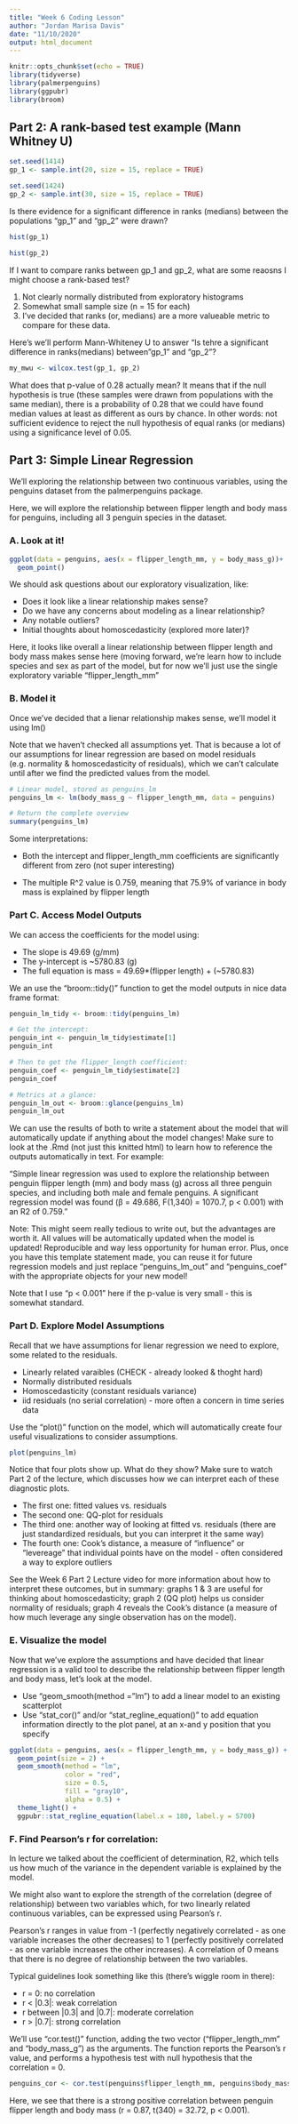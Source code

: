 ```yaml
---
title: "Week 6 Coding Lesson"
author: "Jordan Marisa Davis"
date: "11/10/2020"
output: html_document
---
```


```r
knitr::opts_chunk$set(echo = TRUE)
library(tidyverse)
library(palmerpenguins)
library(ggpubr)
library(broom)
```

## Part 2: A rank-based test example (Mann Whitney U)

```r
set.seed(1414)
gp_1 <- sample.int(20, size = 15, replace = TRUE)

set.seed(1424)
gp_2 <- sample.int(30, size = 15, replace = TRUE)
```

Is there evidence for a significant difference in ranks (medians) between the populations "gp_1" and "gp_2" were drawn?

```r
hist(gp_1)
```
```r
hist(gp_2)
```

If I want to compare ranks between gp_1 and gp_2, what are some reaosns I might choose a rank-based test?

1. Not clearly normally distributed from exploratory histograms
2. Somewhat small sample size (n = 15 for each)
3. I've decided that ranks (or, medians) are a more valueable metric to compare for these data.

Here's we'll perform Mann-Whiteney U to answer "Is tehre a significant difference in ranks(medians) between "gp_1" and "gp_2"? 

```r
my_mwu <- wilcox.test(gp_1, gp_2)
```

What does that p-value of 0.28 actually mean? It means that if the null hypothesis is true (these samples were drawn from populations with the same median), there is a probability of 0.28 that we could have found median values at least as different as ours by chance. In other words: not sufficient evidence to reject the null hypothesis of equal ranks (or medians) using a significance level of 0.05.

## Part 3: Simple Linear Regression

We’ll exploring the relationship between two continuous variables, using the penguins dataset from the palmerpenguins package. 

Here, we will explore the relationship between flipper length and body mass for penguins, including all 3 penguin species in the dataset. 

### A. Look at it!

```r
ggplot(data = penguins, aes(x = flipper_length_mm, y = body_mass_g))+
  geom_point()
```

We should ask questions about our exploratory visualization, like:

- Does it look like a linear relationship makes sense?
- Do we have any concerns about modeling as a linear relationship?
- Any notable outliers?
- Initial thoughts about homoscedasticity (explored more later)?

Here, it looks like overall a linear relationship between flipper length and body mass makes sense here (moving forward, we’re learn how to include species and sex as part of the model, but for now we’ll just use the single exploratory variable "flipper_length_mm" 

### B. Model it

Once we've decided that a lienar relationship makes sense, we'll model it using lm()

Note that we haven't checked all assumptions yet. That is because a lot of our assumptions for linear regression are based on model residuals (e.g. normality & homoscedasticity of residuals), which we can’t calculate until after we find the predicted values from the model.

```r
# Linear model, stored as penguins_lm
penguins_lm <- lm(body_mass_g ~ flipper_length_mm, data = penguins)

# Return the complete overview
summary(penguins_lm)
```

Some interpretations:

- Both the intercept and flipper_length_mm coefficients are significantly different from zero (not super interesting)

- The multiple R^2 value is 0.759, meaning that 75.9% of variance in body mass is explained by flipper length

### Part C. Access Model Outputs

We can access the coefficients for the model using:

 - The slope is 49.69 (g/mm)
 - The y-intercept is ~5780.83 (g)
 - The full equation is mass = 49.69*(flipper length) + (~5780.83)
 
 We an use the "broom::tidy()" function to get the model outputs in nice data frame format:
```r
penguin_lm_tidy <- broom::tidy(penguins_lm)
```
 
```r
# Get the intercept:
penguin_int <- penguin_lm_tidy$estimate[1]
penguin_int
```
```r
# Then to get the flipper_length coefficient:
penguin_coef <- penguin_lm_tidy$estimate[2]
penguin_coef
```
```r
# Metrics at a glance:
penguin_lm_out <- broom::glance(penguins_lm)
penguin_lm_out
```

We can use the results of both to write a statement about the model that will automatically update if anything about the model changes! Make sure to look at the .Rmd (not just this knitted html) to learn how to reference the outputs automatically in text. For example:

“Simple linear regression was used to explore the relationship between penguin flipper length (mm) and body mass (g) across all three penguin species, and including both male and female penguins. A significant regression model was found (β = 49.686, F(1,340) = 1070.7, p < 0.001) with an R2 of 0.759.”

Note: This might seem really tedious to write out, but the advantages are worth it. All values will be automatically updated when the model is updated! Reproducible and way less opportunity for human error. Plus, once you have this template statement made, you can reuse it for future regression models and just replace "penguins_lm_out" and "penguins_coef" with the appropriate objects for your new model!

Note that I use “p < 0.001” here if the p-value is very small - this is somewhat standard.

### Part D. Explore Model Assumptions 

Recall that we have assumptions for lienar regression we need to explore, some related to the residuals. 

- Linearly related varaibles (CHECK - already looked & thoght hard)
- Normally distributed residuals 
- Homoscedasticity (constant residuals variance)
- iid residuals (no serial correlation) - more often a concern in time series data 

Use the "plot()" function on the model, which will automatically create four useful visualizations to consider assumptions.

```r
plot(penguins_lm)
```
Notice that four plots show up. What do they show? Make sure to watch Part 2 of the lecture, which discusses how we can interpret each of these diagnostic plots.

 - The first one: fitted values vs. residuals
 - The second one: QQ-plot for residuals 
 - The third one: another way of looking at fitted vs. residuals (there are just standardized residuals, but you can interpret it the same way)
 - The fourth one: Cook's distance, a measure of "influence" or "levereage" that individual points have on the model - often considered a way to explore outliers 
 
See the Week 6 Part 2 Lecture video for more information about how to interpret these outcomes, but in summary: graphs 1 & 3 are useful for thinking about homoscedasticity; graph 2 (QQ plot) helps us consider normality of residuals; graph 4 reveals the Cook’s distance (a measure of how much leverage any single observation has on the model).

### E. Visualize the model

Now that we’ve explore the assumptions and have decided that linear regression is a valid tool to describe the relationship between flipper length and body mass, let’s look at the model.

- Use "geom_smooth(method = "lm") to add a linear model to an existing scatterplot 
- Use "stat_cor()" and/or "stat_regline_equation()" to add equation information directly to the plot panel, at an x-and y position that you specify 

```r
ggplot(data = penguins, aes(x = flipper_length_mm, y = body_mass_g)) +
  geom_point(size = 2) +
  geom_smooth(method = "lm",
              color = "red",
              size = 0.5,
              fill = "gray10",
              alpha = 0.5) +
  theme_light() +
  ggpubr::stat_regline_equation(label.x = 180, label.y = 5700)
```

### F. Find Pearson's r for correlation:

In lecture we talked about the coefficient of determination, R2, which tells us how much of the variance in the dependent variable is explained by the model.

We might also want to explore the strength of the correlation (degree of relationship) between two variables which, for two linearly related continuous variables, can be expressed using Pearson’s r.

Pearson’s r ranges in value from -1 (perfectly negatively correlated - as one variable increases the other decreases) to 1 (perfectly positively correlated - as one variable increases the other increases). A correlation of 0 means that there is no degree of relationship between the two variables.

Typical guidelines look something like this (there’s wiggle room in there):

- r = 0: no correlation
- r < |0.3|: weak correlation
- r between |0.3| and |0.7|: moderate correlation
- r > |0.7|: strong correlation 

We'll use "cor.test()" function, adding the two vector ("flipper_length_mm" and "body_mass_g") as the arguments. The function reports the Pearson’s r value, and performs a hypothesis test with null hypothesis that the correlation = 0.

```r
penguins_cor <- cor.test(penguins$flipper_length_mm, penguins$body_mass_g)
```

Here, we see that there is a strong positive correlation between penguin flipper length and body mass (r = 0.87, t(340) = 32.72, p < 0.001).